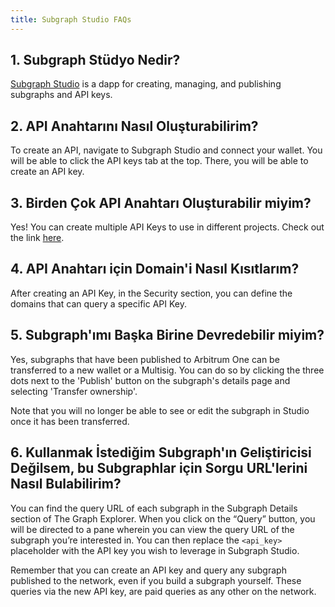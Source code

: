 ```yaml
---
title: Subgraph Studio FAQs
---
```


## 1. Subgraph Stüdyo Nedir?

[Subgraph Studio](https://thegraph.com/studio/) is a dapp for creating, managing, and publishing subgraphs and API keys.

## 2. API Anahtarını Nasıl Oluşturabilirim?

To create an API, navigate to Subgraph Studio and connect your wallet. You will be able to click the API keys tab at the top. There, you will be able to create an API key.

## 3. Birden Çok API Anahtarı Oluşturabilir miyim?

Yes! You can create multiple API Keys to use in different projects. Check out the link [here](https://thegraph.com/studio/apikeys/).

## 4. API Anahtarı için Domain'i Nasıl Kısıtlarım?

After creating an API Key, in the Security section, you can define the domains that can query a specific API Key.

## 5. Subgraph'ımı Başka Birine Devredebilir miyim?

Yes, subgraphs that have been published to Arbitrum One can be transferred to a new wallet or a Multisig. You can do so by clicking the three dots next to the 'Publish' button on the subgraph's details page and selecting 'Transfer ownership'.

Note that you will no longer be able to see or edit the subgraph in Studio once it has been transferred.

## 6. Kullanmak İstediğim Subgraph'ın Geliştiricisi Değilsem, bu Subgraphlar için Sorgu URL'lerini Nasıl Bulabilirim?

You can find the query URL of each subgraph in the Subgraph Details section of The Graph Explorer. When you click on the “Query” button, you will be directed to a pane wherein you can view the query URL of the subgraph you’re interested in. You can then replace the `<api_key>` placeholder with the API key you wish to leverage in Subgraph Studio.

Remember that you can create an API key and query any subgraph published to the network, even if you build a subgraph yourself. These queries via the new API key, are paid queries as any other on the network.
